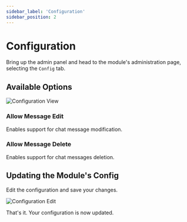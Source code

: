 ```yaml
---
sidebar_label: 'Configuration'
sidebar_position: 2
---
```


# Configuration

Bring up the admin panel and head to the module's administration page, 
selecting the `Config` tab.

## Available Options

![Configuration View](/v0.14/modules/chat/admin/config_view.png)

### Allow Message Edit

Enables support for chat message modification.

### Allow Message Delete

Enables support for chat messages deletion.

## Updating the Module's Config

Edit the configuration and save your changes.

![Configuration Edit](/v0.14/modules/chat/admin/config_edit.png)

That's it. Your configuration is now updated.
